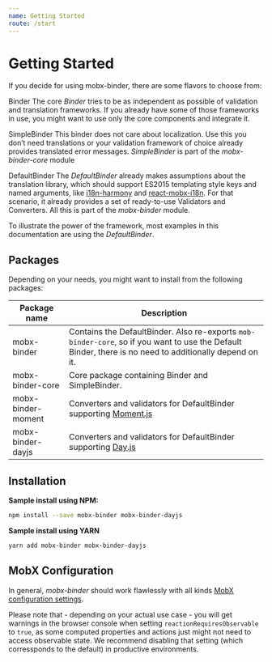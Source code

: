```yaml
---
name: Getting Started
route: /start
---
```


# Getting Started

If you decide for using mobx-binder, there are some flavors to choose from:

Binder
The core *Binder* tries to be as independent as possible of validation and translation frameworks. If you already have some of those frameworks in use, you might want to use only the core components and integrate it.

SimpleBinder
This binder does not care about localization. Use this you don’t need translations or your validation framework of choice already provides translated error messages. *SimpleBinder* is part of the *mobx-binder-core* module

DefaultBinder
The *DefaultBinder* already makes assumptions about the translation library, which should support ES2015 templating style keys and named arguments, like [i18n-harmony](https://www.npmjs.com/package/i18n-harmony) and [react-mobx-i18n](https://github.com/jverhoelen/react-mobx-i18n). For that scenario, it already provides a set of ready-to-use Validators and Converters. All this is part of the *mobx-binder* module.

To illustrate the power of the framework, most examples in this documentation are using the *DefaultBinder*.


## Packages

Depending on your needs, you might want to install from the following packages:

| Package name       | Description                                                                                                                                             |
|--------------------|---------------------------------------------------------------------------------------------------------------------------------------------------------|
| mobx-binder        | Contains the DefaultBinder. Also re-exports `mob-binder-core`, so if you want to use the Default Binder, there is no need to additionally depend on it. |
| mobx-binder-core   | Core package containing Binder and SimpleBinder.                                                                                                        |
| mobx-binder-moment | Converters and validators for DefaultBinder supporting [Moment.js](https://momentjs.com)                                                                |
| mobx-binder-dayjs  | Converters and validators for DefaultBinder supporting [Day.js](https://day.js.org)                                                                     |

## Installation

**Sample install using NPM:**

``` bash
npm install --save mobx-binder mobx-binder-dayjs
```

**Sample install using YARN**

``` bash
yarn add mobx-binder mobx-binder-dayjs
```

## MobX Configuration

In general, *mobx-binder* should work flawlessly with all kinds [MobX configuration settings](https://mobx.js.org/configuration.html).

Please note that - depending on your actual use case - you will get warnings in the browser console when setting `reactionRequiresObservable` to `true`, as some computed properties and actions just might not need to access observable state. We recommend disabling that setting (which corressponds to the default) in productive environments.
